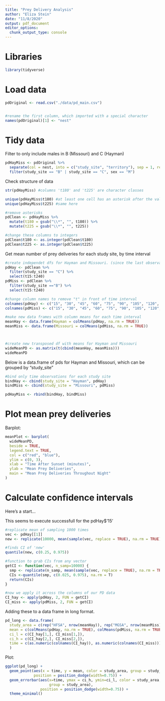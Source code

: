 ```yaml
---
title: "Prey Delivery Analysis"
author: "Eliza Stein"
date: "11/8/2020"
output: pdf_document
editor_options: 
  chunk_output_type: console
---
```



# Libraries

```r
library(tidyverse)
```



# Load data

```r

pdOriginal <- read.csv("./data/pd_main.csv")


#rename the first column, which imported with a special character
names(pdOriginal)[1] <- "nest"


```



# Tidy data

Filter to only include males in B (Missouri) and C (Hayman)

```r

pdHayMiss <- pdOriginal %>%
  separate(col = nest, into = c("study_site", "territory"), sep = 1, remove = TRUE) %>%
  filter(study_site == "B" | study_site == "C", sex == "M")

```


Check structure of data

```r

str(pdHayMiss) #columns 't180' and 't225' are character classes

unique(pdHayMiss$t180) #at least one cell has an asterisk after the value
unique(pdHayMiss$t225) #same here

#remove asterisks
pdClean <- pdHayMiss %>%
  mutate(t180 = gsub("\\*", "", t180)) %>%
  mutate(t225 = gsub("\\*", "", t225))

#change these columns to integers
pdClean$t180 <- as.integer(pdClean$t180)
pdClean$t225 <- as.integer(pdClean$t225)


```


Get mean number of prey deliveries for each study site, by time interval

```r

#create independet dfs for Hayman and Missouri. (since the last observation for Hayman is at t240, we'll end both datasets there)
pdHay <- pdClean %>%
  filter(study_site == "C") %>%
  select(t15:t240)
pdMiss <- pdClean %>%
  filter(study_site =="B") %>%
  select(t15:t240)

#change column names to remove "t" in front of time interval
colnames(pdHay) <- c("15", "30", "45", "60", "75", "90", "105", "120", "135", "150", "165", "180", "195", "210", "225", "240")
colnames(pdMiss) <- c("15", "30", "45", "60", "75", "90", "105", "120", "135", "150", "165", "180", "195", "210", "225", "240")

#make new data frames with column means for each time interval 
meanHay <- data.frame(Hayman = colMeans(pdHay, na.rm = TRUE))
meanMiss <- data.frame(Missouri = colMeans(pdMiss, na.rm = TRUE))



#create new transposed df with means for Hayman and Missouri
wideMeanPD <- as.matrix(t(cbind(meanHay, meanMiss)))
wideMeanPD

```




Below is a data.frame of pds for Hayman and Missouri, which can be grouped by "study_site"

```r

#bind only time observations for each study site
bindHay <- cbind(study_site = "Hayman", pdHay)
bindMiss <- cbind(study_site = "Missouri", pdMiss)

pdHayMiss <- rbind(bindHay, bindMiss)

```



# Plot mean prey deliveries

Barplot:

```r

meanPlot <- barplot(
  wideMeanPD, 
  beside = TRUE, 
  legend.text = TRUE, 
  col = c("red", "blue"),
  ylim = c(0, 3),
  xlab = "Time After Sunset (minutes)",
  ylab = "Mean Prey Deliveries",
  main = "Mean Prey Deliveries Throughout Night"
)

```


# Calculate confidence intervals


Here's a start...

This seems to execute successfull for the pdHay$'15'
```r
#replicate mean of sampling 1000 times
vec <- pdHay[[1]]
new <- replicate(10000, mean(sample(vec, replace = TRUE), na.rm = TRUE))

#finds CI of 'new'
quantile(new, c(0.25, 0.975))

```

```r
#function to grab CIs from any vector
getCI <- function(vec, n_samp=10000) {
  smp <- replicate(n_samp, mean(sample(vec, replace = TRUE), na.rm = TRUE))
  CIs <-quantile(smp, c(0.025, 0.975), na.rm = T)
  return(CIs)
}

#now we apply it across the columns of our PD data
CI_hay <- apply(pdHay, 2, FUN = getCI)
CI_miss <- apply(pdMiss, 2, FUN = getCI)
```

Adding these to a data frame in long format.

```r
pd_long <- data.frame(
  study_area = c(rep("HFSA", nrow(meanHay)), rep("MGSA", nrow(meanMiss))),
  mean = c(colMeans(pdHay, na.rm = TRUE), colMeans(pdMiss, na.rm = TRUE)),
  ci_l = c(CI_hay[1,], CI_miss[1,]),
  ci_h = c(CI_hay[2,], CI_miss[2,]),
  time = c(as.numeric(colnames(CI_hay)), as.numeric(colnames(CI_miss)))
  )
```

Plot:
```r
ggplot(pd_long) +
  geom_point(aes(x = time, y = mean, color = study_area, group = study_area),
             position = position_dodge(width=0.75)) +
  geom_errorbar(aes(x=time, ymax = ci_h, ymin=ci_l, color = study_area, 
                    group = study_area),
                position = position_dodge(width=0.75)) +
  theme_minimal()
```
